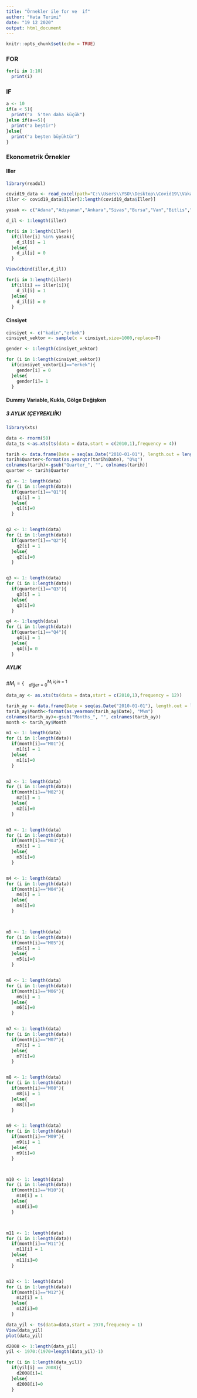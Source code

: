---
title: "Örnekler ile for ve  if"
author: "Hata Terimi"
date: "19 12 2020"
output: html_document
---

```{r setup, include=FALSE}
knitr::opts_chunk$set(echo = TRUE)
```



### FOR

```{r}

for(i in 1:10)
  print(i)
```


### IF

```{r}
a <- 10
if(a < 5){
  print("a  5'ten daha küçük")
}else if(a==5){
  print("a beştir")
}else{
  print("a beşten büyüktür")
}
```



### Ekonometrik Örnekler

#### Iller

```{r}
library(readxl)
```


```{r}
covid19_data <- read_excel(path="C:\\Users\\YSO\\Desktop\\Covid19\\Vaka Tahmin.xlsx",sheet = "Genel",col_names = TRUE)
iller <- covid19_data$İller[2:length(covid19_data$İller)]
```


```{r}
yasak <- c("Adana","Adıyaman","Ankara","Sivas","Bursa","Van","Bitlis","Siirt")

d_il <- 1:length(iller)

for(i in 1:length(iller))
  if(iller[i] %in% yasak){
    d_il[i] = 1
  }else{
    d_il[i] = 0
  }

View(cbind(iller,d_il))
```



```{r}
for(i in 1:length(iller))
  if(il[i] == iller[i]){
    d_il[i] = 1
  }else{
    d_il[i] = 0
  }
```




#### Cinsiyet

```{r}
cinsiyet <- c("kadin","erkek")
cinsiyet_vektor <- sample(x = cinsiyet,size=1000,replace=T)
```


```{r}
gender <- 1:length(cinsiyet_vektor)

for (i in 1:length(cinsiyet_vektor))
  if(cinsiyet_vektor[i]=="erkek"){
    gender[i] = 0
  }else{
    gender[i]= 1
  }

```




#### Dummy Variable, Kukla, Gölge Değişken


##### 3 AYLIK (ÇEYREKLIİK)


```{r}
library(xts)
```


```{r}
data <- rnorm(50)
data_ts <-as.xts(ts(data = data,start = c(2010,1),frequency = 4))
```

```{r}
tarih <- data.frame(Date = seq(as.Date("2010-01-01"), length.out = length(data), by = "3 months"))
tarih$Quarter<-format(as.yearqtr(tarih$Date), "Q%q")
colnames(tarih)<-gsub("Quarter_", "", colnames(tarih))
quarter <- tarih$Quarter
```




```{r}

q1 <- 1: length(data)
for (i in 1:length(data))
  if(quarter[i]=="Q1"){
    q1[i] = 1
  }else{
    q1[i]=0
  }


q2 <- 1: length(data)
for (i in 1:length(data))
  if(quarter[i]=="Q2"){
    q2[i] = 1
  }else{
    q2[i]=0
  }


q3 <- 1: length(data)
for (i in 1:length(data))
  if(quarter[i]=="Q3"){
    q3[i] = 1
  }else{
    q3[i]=0
  }

q4 <- 1:length(data)
for (i in 1:length(data))
  if(quarter[i]=="Q4"){
    q4[i] = 1
  }else{
    q4[i]= 0
  }

```


##### AYLIK
#$M_i = \{^{M_i~için~=~1}_{~~~~diğer~=~0}$

```{r}
data_ay <- as.xts(ts(data = data,start = c(2010,1),frequency = 12))
```

```{r}
tarih_ay <- data.frame(Date = seq(as.Date("2010-01-01"), length.out = length(data_ay), by = "months"))
tarih_ay$Month<-format(as.yearmon(tarih_ay$Date), "M%m")
colnames(tarih_ay)<-gsub("Months_", "", colnames(tarih_ay))
month <- tarih_ay$Month
```



```{r}

m1 <- 1: length(data)
for (i in 1:length(data))
  if(month[i]=="M01"){
    m1[i] = 1
  }else{
    m1[i]=0
  }


m2 <- 1: length(data)
for (i in 1:length(data))
  if(month[i]=="M02"){
    m2[i] = 1
  }else{
    m2[i]=0
  }


m3 <- 1: length(data)
for (i in 1:length(data))
  if(month[i]=="M03"){
    m3[i] = 1
  }else{
    m3[i]=0
  }


m4 <- 1: length(data)
for (i in 1:length(data))
  if(month[i]=="M04"){
    m4[i] = 1
  }else{
    m4[i]=0
  }



m5 <- 1: length(data)
for (i in 1:length(data))
  if(month[i]=="M05"){
    m5[i] = 1
  }else{
    m5[i]=0
  }


m6 <- 1: length(data)
for (i in 1:length(data))
  if(month[i]=="M06"){
    m6[i] = 1
  }else{
    m6[i]=0
  }


m7 <- 1: length(data)
for (i in 1:length(data))
  if(month[i]=="M07"){
    m7[i] = 1
  }else{
    m7[i]=0
  }


m8 <- 1: length(data)
for (i in 1:length(data))
  if(month[i]=="M08"){
    m8[i] = 1
  }else{
    m8[i]=0
  }


m9 <- 1: length(data)
for (i in 1:length(data))
  if(month[i]=="M09"){
    m9[i] = 1
  }else{
    m9[i]=0
  }



m10 <- 1: length(data)
for (i in 1:length(data))
  if(month[i]=="M10"){
    m10[i] = 1
  }else{
    m10[i]=0
  }



m11 <- 1: length(data)
for (i in 1:length(data))
  if(month[i]=="M11"){
    m11[i] = 1
  }else{
    m11[i]=0
  }


m12 <- 1: length(data)
for (i in 1:length(data))
  if(month[i]=="M12"){
    m12[i] = 1
  }else{
    m12[i]=0
  }

```


```{r}
data_yil <- ts(data=data,start = 1970,frequency = 1)
View(data_yil)
plot(data_yil)
```


```{r}
d2008 <- 1:length(data_yil)
yil <- 1970:(1970+length(data_yil)-1)

for (i in 1:length(data_yil))
  if(yil[i] == 2008){
    d2008[i]=1
  }else{
    d2008[i]=0
  }
```





